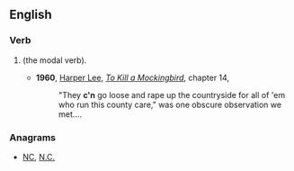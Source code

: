 {{also|Cn|CN|cN|.cn|C/N|Cn.}}
==English==

===Verb===
{{head|en|verb}}

# {{eye dialect of|can|nodot=1|lang=en}} (the modal verb).
#* '''1960''', [[w:Harper Lee|Harper Lee]], ''[[w:To Kill a Mockingbird|To Kill a Mockingbird]]'', chapter 14,
#*: "They '''c'n''' go loose and rape up the countryside for all of 'em who run this county care," was one obscure observation we met....

===Anagrams===
* [[NC#English|NC]], [[N.C.#English|N.C.]]
